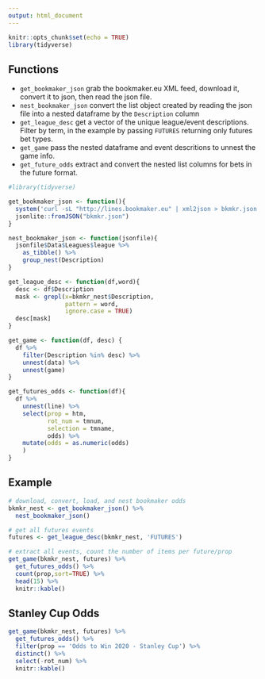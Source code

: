 ```yaml
---
output: html_document
---
```


```r
knitr::opts_chunk$set(echo = TRUE)
library(tidyverse)
```

## Functions

- `get_bookmaker_json` grab the bookmaker.eu XML feed, download it, convert it to json, then read the json file.
- `nest_bookmaker_json` convert the list object created by reading the json file into a nested dataframe by the `Description` column
- `get_league_desc` get a vector of the unique league/event descriptions. Filter by term, in the example by passing `FUTURES` returning only futures bet types.
- `get_game` pass the nested dataframe and event descritions to unnest the game info.
- `get_future_odds` extract and convert the nested list columns for bets in the future format.


```r
#library(tidyverse)

get_bookmaker_json <- function(){
  system('curl -sL "http://lines.bookmaker.eu" | xml2json > bkmkr.json')
  jsonlite::fromJSON("bkmkr.json")
}

nest_bookmaker_json <- function(jsonfile){
  jsonfile$Data$Leagues$league %>% 
    as_tibble() %>% 
    group_nest(Description)
}

get_league_desc <- function(df,word){
  desc <- df$Description
  mask <- grepl(x=bkmkr_nest$Description, 
                pattern = word, 
                ignore.case = TRUE)
  desc[mask]
}

get_game <- function(df, desc) {
  df %>%
    filter(Description %in% desc) %>%
    unnest(data) %>%
    unnest(game)
}

get_futures_odds <- function(df){
  df %>% 
    unnest(line) %>% 
    select(prop = htm,
           rot_num = tmnum,
           selection = tmname,
           odds) %>%
    mutate(odds = as.numeric(odds)
    ) 
}
```

## Example

```r
# download, convert, load, and nest bookmaker odds
bkmkr_nest <- get_bookmaker_json() %>%
  nest_bookmaker_json()

# get all futures events
futures <- get_league_desc(bkmkr_nest, 'FUTURES')

# extract all events, count the number of items per future/prop
get_game(bkmkr_nest, futures) %>% 
  get_futures_odds() %>% 
  count(prop,sort=TRUE) %>% 
  head(15) %>% 
  knitr::kable()

```

## Stanley Cup Odds

```r
get_game(bkmkr_nest, futures) %>% 
  get_futures_odds() %>% 
  filter(prop == 'Odds to Win 2020 - Stanley Cup') %>% 
  distinct() %>% 
  select(-rot_num) %>% 
  knitr::kable()
```


